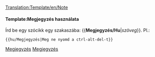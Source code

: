 [[Translation:Template/en/Note]]
<noinclude></noinclude>{{en/ambox| type  = notice
| text  = <strong>Megjegyzés</strong><br/>{{{1|Bárki is adta a laphoz ezt a bigyót, nem írt ide semmi különösebb megjegyzést, így ki kell találni, mit akart. Vagy törölni.}}}
}}<noinclude>

====Template:Megjegyzés használata====
Írd be egy szócikk egy szakaszába: <nowiki>{{</nowiki>'''Megjegyzés/Hu'''|''szöveg''<nowiki>}}</nowiki>. Pl.:
<pre>{{hu/Megjegyzés|Meg ne nyomd a ctrl-alt-del-t}}</pre>

[[Category:hu/Sablonok|Megjegyzés]][[Category:hu/Üzenődobozok|Megjegyzés]]</noinclude>